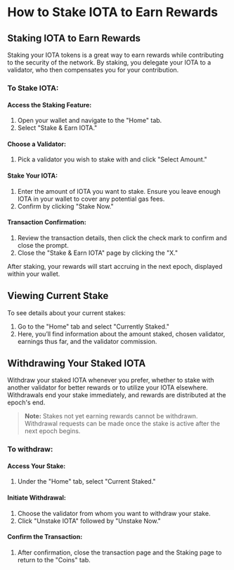 # How to Stake IOTA to Earn Rewards

## Staking IOTA to Earn Rewards

Staking your IOTA tokens is a great way to earn rewards while contributing to the security of the network. By staking, you delegate your IOTA to a validator, who then compensates you for your contribution.

### To Stake IOTA:

#### Access the Staking Feature:
1. Open your wallet and navigate to the "Home" tab.
2. Select "Stake & Earn IOTA."

#### Choose a Validator:
1. Pick a validator you wish to stake with and click "Select Amount."

#### Stake Your IOTA:
1. Enter the amount of IOTA you want to stake. Ensure you leave enough IOTA in your wallet to cover any potential gas fees.
2. Confirm by clicking "Stake Now."

#### Transaction Confirmation:
1. Review the transaction details, then click the check mark to confirm and close the prompt.
2. Close the "Stake & Earn IOTA" page by clicking the "X."

After staking, your rewards will start accruing in the next epoch, displayed within your wallet.

## Viewing Current Stake

To see details about your current stakes:

1. Go to the "Home" tab and select "Currently Staked."
2. Here, you’ll find information about the amount staked, chosen validator, earnings thus far, and the validator commission.

## Withdrawing Your Staked IOTA

Withdraw your staked IOTA whenever you prefer, whether to stake with another validator for better rewards or to utilize your IOTA elsewhere. Withdrawals end your stake immediately, and rewards are distributed at the epoch's end.

> **Note:** Stakes not yet earning rewards cannot be withdrawn. Withdrawal requests can be made once the stake is active after the next epoch begins.

### To withdraw:

#### Access Your Stake:
1. Under the "Home" tab, select "Current Staked."

#### Initiate Withdrawal:
1. Choose the validator from whom you want to withdraw your stake.
2. Click "Unstake IOTA" followed by "Unstake Now."

#### Confirm the Transaction:
1. After confirmation, close the transaction page and the Staking page to return to the "Coins" tab.
